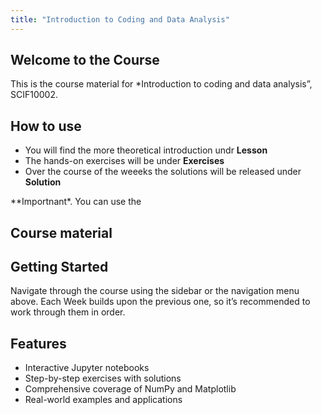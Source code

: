 ```yaml
---
title: "Introduction to Coding and Data Analysis"
---
```


## Welcome to the Course

This is the course material for *Introduction to coding and data analysis", SCIF10002.

## How to use

- You will find the more theoretical introduction undr **Lesson**
- The hands-on exercises will be under **Exercises**
- Over the course of the weeeks the solutions will be released under **Solution**

**Importnant*. You can use the  

## Course material
<!-- 
### Week 07: Introduction to NumPy
Learn the fundamentals of NumPy, Python's powerful numerical computing library.

- [Lecture: Introduction to NumPy](07/lecture_intro_numpy.qmd)
- [Exercises](07/exercises_numpy.qmd)
- [Solutions](07/exercises_numpy_solutions.qmd)

### Week 08: Working with NumPy
Dive deeper into NumPy's capabilities and advanced features.

- [Lecture: Working with NumPy](08/lecture_working_with_numpy.qmd)
- [Exercises](08/exercises_lecture_working_with_numpy.qmd)
- [Solutions](08/exercises_lecture_working_with_numpy_solutions.qmd)

### Week 09: Introduction to Matplotlib
Learn data visualization with Matplotlib.

- [Lecture: Introduction to Matplotlib](09/lecture_intro_matplotlib.qmd)
- [Exercises: Plotting Data from Files](09/exercises_plotting_data_from_file.qmd)
- [Solutions](09/exercises_plotting_data_from_file_solutions.qmd)
- [Fun with Matplotlib Decorations](09/fun_matplotlib_decoration.qmd)

### Week 10: Multidimensional Arrays
Master multidimensional array operations and advanced NumPy techniques.

- [Lecture: Multidimensional Arrays](10/lecture_multidimensionalArrays.qmd)
- [Exercises Part 1](10/exercises_part1.qmd) | [Solutions](10/exercises_part1_solutions.qmd)
- [Exercises Part 2](10/exercises_part2.qmd) | [Solutions](10/exercises_part2_solutions.qmd)

### Week 11: Beyond the Notebook
Advanced topics and practical applications.

- [Lecture: Beyond the Notebook](11/lecture_beyond_the_notebook.qmd)
- [NumPy Riddles](11/exercises_numpy_riddles.qmd) | [Solutions](11/exercises_numpy_riddles_solutions.qmd)
- [Python Riddles](11/exercises_python_riddles.qmd) | [Solutions](11/exercises_python_riddles_solutions.qmd)
- [Example Notebook](11/example.qmd) -->

## Getting Started

Navigate through the course using the sidebar or the navigation menu above. Each Week builds upon the previous one, so it's recommended to work through them in order.

## Features

- Interactive Jupyter notebooks
- Step-by-step exercises with solutions
- Comprehensive coverage of NumPy and Matplotlib
- Real-world examples and applications
